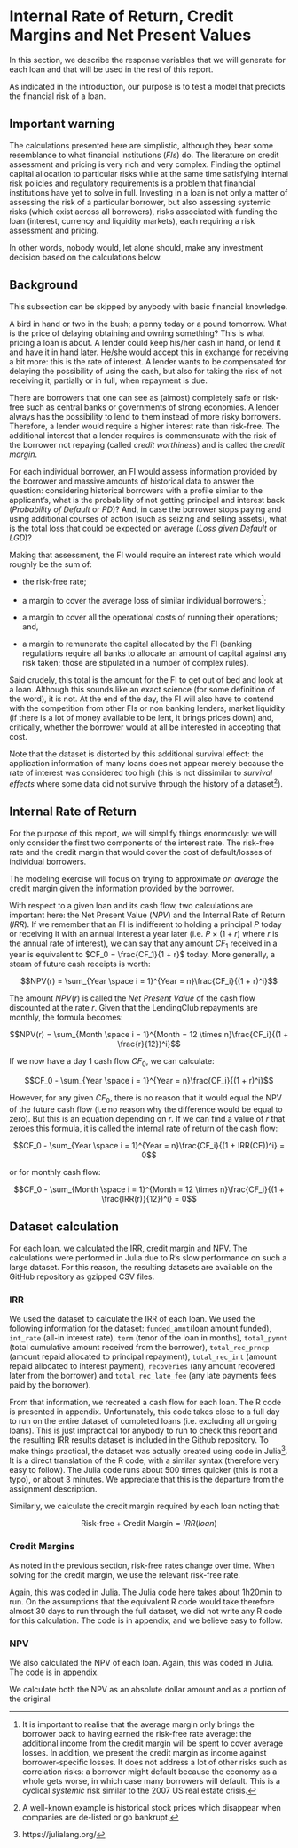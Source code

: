 # Internal Rate of Return, Credit Margins and Net Present Values

In this section, we describe the response variables that we will generate for each loan and that will be used in the rest of this report.

As indicated in the introduction, our purpose is to test a model that predicts the financial risk of a loan.

## Important warning

The calculations presented here are simplistic, although they bear some resemblance to what financial institutions (_FIs_) do. The literature on credit assessment and pricing is very rich and very complex. Finding the optimal capital allocation to particular risks while at the same time satisfying internal risk policies and regulatory requirements is a problem that financial institutions have yet to solve in full. Investing in a loan is not only a matter of assessing the risk of a particular borrower, but also assessing systemic risks (which exist across all borrowers), risks associated with funding the loan (interest, currency and liquidity markets), each requiring a risk assessment and pricing.

In other words, nobody would, let alone should, make any investment decision based on the calculations below.


## Background

This subsection can be skipped by anybody with basic financial knowledge.

A bird in hand or two in the bush; a penny today or a pound tomorrow. What is the price of delaying obtaining and owning something? This is what pricing a loan is about. A lender could keep his/her cash in hand, or lend it and have it in hand later. He/she would accept this in exchange for receiving a bit more: this is the rate of interest. A lender wants to be compensated for delaying the possibility of using the cash, but also for taking the risk of not receiving it, partially or in full, when repayment is due.

There are borrowers that one can see as (almost) completely safe or risk-free such as central banks or governments of strong economies. A lender always has the possibility to lend to them instead of more risky borrowers. Therefore, a lender would require a higher interest rate than risk-free. The additional interest that a lender requires is commensurate with the risk of the borrower not repaying (called _credit worthiness_) and is called the _credit margin_.

For each individual borrower, an FI would assess information provided by the borrower and massive amounts of historical data to answer the question: considering historical borrowers with a profile similar to the applicant's, what is the probability of not getting principal and interest back (_Probability of Default_ or _PD_)? And, in case the borrower stops paying and using additional courses of action (such as seizing and selling assets), what is the total loss that could be expected on average (_Loss given Default_ or _LGD_)?

Making that assessment, the FI would require an interest rate which would roughly be the sum of:

+ the risk-free rate;

+ a margin to cover the average loss of similar individual borrowers^[It is important to realise that the average margin only brings the borrower back to having earned the risk-free rate average: the additional income from the credit margin will be spent to cover average losses. In addition, we present the credit margin as income against borrower-specific losses. It does not address a lot of other risks such as correlation risks: a borrower might default because the economy as a whole gets worse, in which case many borrowers will default. This is a cyclical _systemic_ risk similar to the 2007 US real estate crisis.];

+ a margin to cover all the operational costs of running their operations; and,

+ a margin to remunerate the capital allocated by the FI (banking regulations require all banks to allocate an amount of capital against any risk taken; those are stipulated in a number of complex rules).

Said crudely, this total is the amount for the FI to get out of bed and look at a loan. Although this sounds like an exact science (for some definition of the word), it is not. At the end of the day, the FI will also have to contend with the competition from other FIs or non banking lenders, market liquidity (if there is a lot of money available to be lent, it brings prices down) and, critically, whether the borrower would at all be interested in accepting that cost.

Note that the dataset is distorted by this additional survival effect: the application information of many loans does not appear merely because the rate of interest was considered too high (this is not dissimilar to _survival effects_ where some data did not survive through the history of a dataset^[A well-known example is historical stock prices which disappear when companies are de-listed or go bankrupt.]).

## Internal Rate of Return

For the purpose of this report, we will simplify things enormously: we will only consider the first two components of the interest rate. The risk-free rate and the credit margin that would cover the cost of default/losses of individual borrowers.

The modeling exercise will focus on trying to approximate _on average_ the credit margin given the information provided by the borrower.

With respect to a given loan and its cash flow, two calculations are important here: the Net Present Value (_NPV_) and the Internal Rate of Return (_IRR_). If we remember that an FI is indifferent to holding a principal $P$ today or receiving it with an annual interest a year later (i.e. $P \times (1 + r)$ where $r$ is the annual rate of interest), we can say that any amount $CF_1$ received in a year is equivalent to $CF_0 = \frac{CF_1}{1 + r}$ today. More generally, a steam of future cash receipts is worth:

$$NPV(r) = \sum_{Year \space i = 1}^{Year = n}\frac{CF_i}{(1 + r)^i}$$

The amount $NPV(r)$ is called the _Net Present Value_ of the cash flow discounted at the rate $r$. Given that the LendingClub repayments are monthly, the formula becomes:

$$NPV(r) = \sum_{Month \space i = 1}^{Month = 12 \times n}\frac{CF_i}{(1 + \frac{r}{12})^i}$$

If we now have a day 1 cash flow $CF_0$, we can calculate:

$$CF_0 - \sum_{Year \space i = 1}^{Year = n}\frac{CF_i}{(1 + r)^i}$$

However, for any given $CF_0$, there is no reason that it would equal the NPV of the future cash flow (i.e no reason why the difference would be equal to zero). But this is an equation depending on $r$. If we can find a value of $r$ that zeroes this formula, it is called the internal rate of return of the cash flow:

$$CF_0 - \sum_{Year \space i = 1}^{Year = n}\frac{CF_i}{(1 + IRR(CF))^i} = 0$$

or for monthly cash flow:

$$CF_0 - \sum_{Month \space i = 1}^{Month = 12 \times n}\frac{CF_i}{(1 + \frac{IRR(r)}{12})^i}  = 0$$

## Dataset calculation

For each loan. we calculated the IRR, credit margin and NPV. The calculations were performed in Julia due to R's slow performance on such a large dataset. For this reason, the resulting datasets are available on the GitHub repository as gzipped CSV files.

### IRR

We used the dataset to calculate the IRR of each loan. We used the following information for the dataset: `funded_amnt`(loan amount funded), `int_rate` (all-in interest rate), `term` (tenor of the loan in months), `total_pymnt` (total cumulative amount received from the borrower), `total_rec_prncp` (amount repaid allocated to principal repayment), `total_rec_int` (amount repaid allocated to interest payment), `recoveries` (any amount recovered later from the borrower) and `total_rec_late_fee` (any late payments fees paid by the borrower).

From that information, we recreated a cash flow for each loan. The R code is presented in appendix. Unfortunately, this code takes close to a full day to run on the entire dataset of completed loans (i.e. excluding all ongoing loans). This is just impractical for anybody to run to check this report and the resulting IRR results dataset is included in the Github repository. To make things practical, the dataset was actually created using code in Julia^[https://julialang.org/]. It is a direct translation of the R code, with a similar syntax (therefore very easy to follow). The Julia code runs about 500 times quicker (this is not a typo), or about 3 minutes. We appreciate that this is the departure from the assignment description.

Similarly, we calculate the credit margin required by each loan noting that:

$$ \text{Risk-free} + \text{Credit Margin} = IRR(loan)$$

### Credit Margins

As noted in the previous section, risk-free rates change over time. When solving for the credit margin, we use the relevant risk-free rate. 

Again, this was coded in Julia. The Julia code here takes about 1h20min to run. On the assumptions that the equivalent R code would take therefore almost 30 days to run through the full dataset, we did not write any R code for this calculation. The code is in appendix, and we believe easy to follow.


### NPV


We also calculated the NPV of each loan. Again, this was coded in Julia. The code is in appendix.

We calculate both the NPV as an absolute dollar amount and as a portion of the original 

